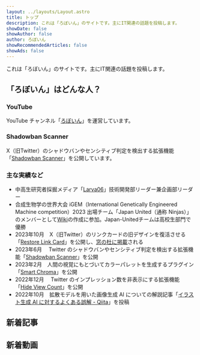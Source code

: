 ```yaml
---
layout: ../layouts/Layout.astro
title: トップ
description: これは「ろぼいん」のサイトです。主にIT関連の話題を投稿します。
showDate: false
showAuthor: false
author: ろぼいん
showRecommendedArticles: false
showAds: false
---
```



これは「ろぼいん」のサイトです。主にIT関連の話題を投稿します。

## 「ろぼいん」はどんな人？

### YouTube

YouTube チャンネル「[ろぼいん](https://www.youtube.com/channel/UCJFnl1HIx-atCMWnDcKBrfw)」を運営しています。

### Shadowban Scanner

X（旧Twitter）のシャドウバンやセンシティブ判定を検出する拡張機能「[Shadowban Scanner](https://shadowban-scanner.roboin.io)」を公開しています。

### 主な実績など

- 中高生研究者採掘メディア「[Larva06](https://larva06.com/)」技術開発部リーダー兼企画部リーダー
- 合成生物学の世界大会 iGEM（International Genetically Engineered Machine competition）2023 出場チーム「Japan United（通称 Ninjas）」のメンバーとして[Wiki](https://2023.igem.wiki/japan-united/)の作成に参加。Japan-Unitedチームは高校生部門で優勝
- 2023年10月　X（旧Twitter）のリンクカードの旧デザインを復活させる「[Restore Link Card](https://github.com/Robot-Inventor/restore-link-card)」を公開し、[窓の杜に掲載](https://forest.watch.impress.co.jp/docs/review/1537798.html)される
- 2023年6月　 Twitter のシャドウバンやセンシティブ判定を検出する拡張機能「[Shadowban Scanner](https://github.com/Robot-Inventor/shadowban-scanner)」を公開
- 2023年2月　人間の視覚にもとづいてカラーパレットを生成するプラグイン「[Smart Chroma](https://www.figma.com/community/plugin/1202157980535479255/Smart-Chroma)」を公開
- 2022年12月　 Twitter のインプレッション数を非表示にする拡張機能「[Hide View Count](https://github.com/Robot-Inventor/hide-view-count)」を公開
- 2022年10月　拡散モデルを用いた画像生成 AI についての解説記事「[イラスト生成 AI に対するよくある誤解 - Qiita](https://qiita.com/Robot-Inventor/items/b01786235978a0bc38d9)」を投稿

## 新着記事

<LatestArticle />

## 新着動画

<LatestYouTube />
